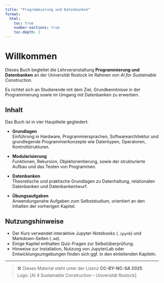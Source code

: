 ```yaml
---
title: "Programmierung und Datenbanken"
format:
  html:
    toc: true
    number-sections: true
    toc-depth: 2
---
```


# Willkommen

Dieses Buch begleitet die Lehrveranstaltung **Programmierung und Datenbanken** an der Universität Rostock im Rahmen von *AI for Sustainable Construction*.

Es richtet sich an Studierende mit dem Ziel, Grundkenntnisse in der Programmierung sowie im Umgang mit Datenbanken zu erwerben.

## Inhalt

Das Buch ist in vier Hauptteile gegliedert:

- **Grundlagen**  
  Einführung in Hardware, Programmiersprachen, Softwarearchitektur und grundlegende Programmierkonzepte wie Datentypen, Operatoren, Kontrollstrukturen.

- **Modularisierung**  
  Funktionen, Rekursion, Objektorientierung, sowie der strukturierte Aufbau und das Testen von Programmen.

- **Datenbanken**  
  Theoretische und praktische Grundlagen zu Datenhaltung, relationalen Datenbanken und Datenbankentwurf.

- **Übungsaufgaben**  
  Anwendungsnahe Aufgaben zum Selbststudium, orientiert an den Inhalten der vorherigen Kapitel.

## Nutzungshinweise

- Der Kurs verwendet interaktive Jupyter-Notebooks (`.ipynb`) und Markdown-Seiten (`.md`).
- Einige Kapitel enthalten Quiz-Fragen zur Selbstüberprüfung.
- Hinweise zur Installation, Nutzung von JupyterLab oder Entwicklungsumgebungen finden sich ggf. in den einleitenden Kapiteln.

---

> 🛠 Dieses Material steht unter der Lizenz **CC-BY-NC-SA 2025**  
> Logo: [AI 4 Sustainable Construction – Universität Rostock]  